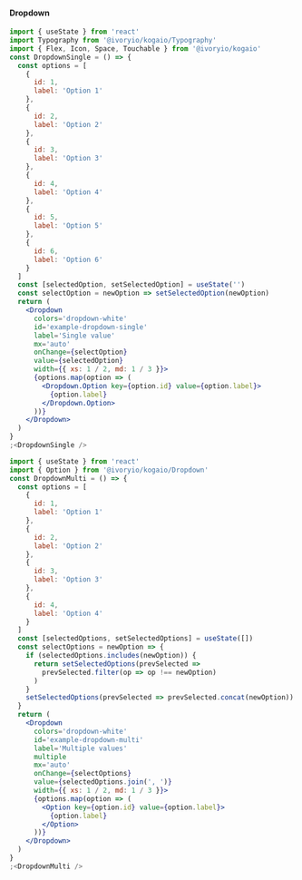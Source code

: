 #### Dropdown

```jsx
import { useState } from 'react'
import Typography from '@ivoryio/kogaio/Typography'
import { Flex, Icon, Space, Touchable } from '@ivoryio/kogaio'
const DropdownSingle = () => {
  const options = [
    {
      id: 1,
      label: 'Option 1'
    },
    {
      id: 2,
      label: 'Option 2'
    },
    {
      id: 3,
      label: 'Option 3'
    },
    {
      id: 4,
      label: 'Option 4'
    },
    {
      id: 5,
      label: 'Option 5'
    },
    {
      id: 6,
      label: 'Option 6'
    }
  ]
  const [selectedOption, setSelectedOption] = useState('')
  const selectOption = newOption => setSelectedOption(newOption)
  return (
    <Dropdown
      colors='dropdown-white'
      id='example-dropdown-single'
      label='Single value'
      mx='auto'
      onChange={selectOption}
      value={selectedOption}
      width={{ xs: 1 / 2, md: 1 / 3 }}>
      {options.map(option => (
        <Dropdown.Option key={option.id} value={option.label}>
          {option.label}
        </Dropdown.Option>
      ))}
    </Dropdown>
  )
}
;<DropdownSingle />
```

```jsx
import { useState } from 'react'
import { Option } from '@ivoryio/kogaio/Dropdown'
const DropdownMulti = () => {
  const options = [
    {
      id: 1,
      label: 'Option 1'
    },
    {
      id: 2,
      label: 'Option 2'
    },
    {
      id: 3,
      label: 'Option 3'
    },
    {
      id: 4,
      label: 'Option 4'
    }
  ]
  const [selectedOptions, setSelectedOptions] = useState([])
  const selectOptions = newOption => {
    if (selectedOptions.includes(newOption)) {
      return setSelectedOptions(prevSelected =>
        prevSelected.filter(op => op !== newOption)
      )
    }
    setSelectedOptions(prevSelected => prevSelected.concat(newOption))
  }
  return (
    <Dropdown
      colors='dropdown-white'
      id='example-dropdown-multi'
      label='Multiple values'
      multiple
      mx='auto'
      onChange={selectOptions}
      value={selectedOptions.join(', ')}
      width={{ xs: 1 / 2, md: 1 / 3 }}>
      {options.map(option => (
        <Option key={option.id} value={option.label}>
          {option.label}
        </Option>
      ))}
    </Dropdown>
  )
}
;<DropdownMulti />
```
